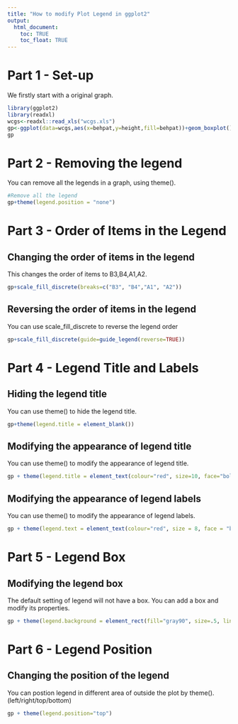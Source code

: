 ```yaml
---
title: "How to modify Plot Legend in ggplot2"
output:
  html_document:
    toc: TRUE
    toc_float: TRUE
---
```

# Part 1 - Set-up
We firstly start with a original graph.
```r
library(ggplot2)
library(readxl)
wcgs<-readxl::read_xls("wcgs.xls")
gp<-ggplot(data=wcgs,aes(x=behpat,y=height,fill=behpat))+geom_boxplot()
gp
```

# Part 2 - Removing the legend
You can remove all the legends in a graph, using theme().
```r
#Remove all the legend
gp+theme(legend.position = "none")
```

# Part 3 - Order of Items in the Legend

## Changing the order of items in the legend
This changes the order of items to B3,B4,A1,A2.

```r
gp+scale_fill_discrete(breaks=c("B3", "B4","A1", "A2"))
```

## Reversing the order of items in the legend
You can use scale_fill_discrete to reverse the legend order
```r
gp+scale_fill_discrete(guide=guide_legend(reverse=TRUE))
```

# Part 4 - Legend Title and Labels

## Hiding the legend title
You can use theme() to hide the legend title.
```r
gp+theme(legend.title = element_blank())
```

## Modifying the appearance of legend title
You can use theme() to modify the appearance of legend title.
```r
gp + theme(legend.title = element_text(colour="red", size=10, face="bold"))
```

## Modifying the appearance of legend labels
You can use theme() to modify the appearance of legend labels.
```r
gp + theme(legend.text = element_text(colour="red", size = 8, face = "bold"))
```

# Part 5 - Legend Box

## Modifying the legend box
The default setting of legend will not have a box. You can add a box and modify its properties.
```r
gp + theme(legend.background = element_rect(fill="gray90", size=.5, linetype="dotted"))
```

# Part 6 - Legend Position
## Changing the position of the legend
You can postion legend in different area of outside the plot by theme(). (left/right/top/bottom)
```r
gp + theme(legend.position="top")
```
